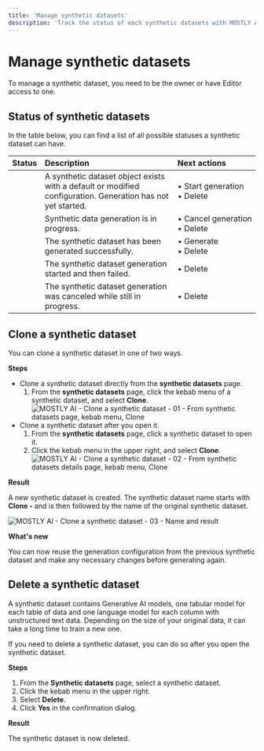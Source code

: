 ```yaml
---
title: 'Manage synthetic datasets'
description: 'Track the status of each synthetic datasets with MOSTLY AI. You can then manage existing datasets by cloning or deleting them.'
---
```



# Manage synthetic datasets

To manage a synthetic dataset, you need to be the owner or have Editor access to one.

## Status of synthetic datasets

In the table below, you can find a list of all possible statuses a synthetic dataset can have.

| Status               | Description                                                                                                 | Next actions                                |
|:---------------------|:------------------------------------------------------------------------------------------------------------|:--------------------------------------------|
| <New />              | A synthetic dataset object exists with a default or modified configuration. Generation has not yet started. | • Start generation<br />• Delete             |
| <InProgress />       | Synthetic data generation is in progress.                                                                   | •&nbsp;Cancel&nbsp;generation<br />• Delete |
| <Ready />            | The synthetic dataset has been generated successfully.                                                      | • Generate<br />• Delete       |
| <Failed />           | The synthetic dataset generation started and then failed.                                                   | • Delete                                    |
| <Canceled />         | The synthetic dataset generation was canceled while still in progress.                                      | • Delete                                    |

## Clone a synthetic dataset

You can clone a synthetic dataset in one of two ways.

**Steps**

* Clone a synthetic dataset directly from the **synthetic datasets** page.
    1. From the **synthetic datasets** page, click the kebab menu of a synthetic dataset, and select **Clone**.
        <Image 
            src="/docs/docimages/synthetic-datasets/manage/clone-from-synthetic-datasets-page.webp" 
            alt="MOSTLY AI - Clone a synthetic dataset - 01 - From synthetic datasets page, kebab menu, Clone" 
            width={800} 
            height={150}
        />
* Clone a synthetic dataset after you open it.
    1. From the **synthetic datasets** page, click a synthetic dataset to open it.
    2. Click the kebab menu in the upper right, and select **Clone**.
        <Image 
            src="/docs/docimages/synthetic-datasets/manage/clone-from-synthetic-dataset-details.webp" 
            alt="MOSTLY AI - Clone a synthetic dataset - 02 - From synthetic datasets details page, kebab menu, Clone" 
            width={800} 
            height={150}
        />

**Result**

A new synthetic dataset is created. The synthetic dataset name starts with **Clone -** and is then followed by the name of the original synthetic dataset.

<Image 
    src="/docs/docimages/synthetic-datasets/manage/cloned-synthetic-dataset.webp" 
    alt="MOSTLY AI - Clone a synthetic dataset - 03 - Name and result"
    width={800} 
    height={150}
/>

**What's new**

You can now reuse the generation configuration from the previous synthetic dataset and make any necessary changes before generating again.

## Delete a synthetic dataset

A synthetic dataset contains Generative AI models, one tabular model for each table of data and one language model for each column with unstructured text data. Depending on the size of your original data, it can take a long time to train a new one.

If you need to delete a synthetic dataset, you can do so after you open the synthetic dataset.

**Steps**

1. From the **Synthetic datasets** page, select a synthetic dataset.
2. Click the kebab menu in the upper right.
3. Select **Delete**.
4. Click **Yes** in the confirmation dialog.

**Result**

The synthetic dataset is now deleted.